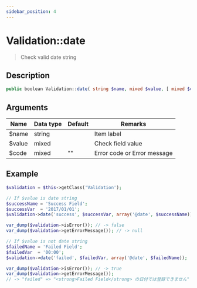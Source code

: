 ```yaml
---
sidebar_position: 4
---
```


# Validation::date

> Check valid date string

## Description

```php
public boolean Validation::date( string $name, mixed $value, [ mixed $code = '' ] )
```

## Arguments

| Name   | Data type | Default | Remarks                     |
| ------ | --------- | ------- | --------------------------- |
| $name  | string    |         | Item label                  |
| $value | mixed     |         | Check field value           |
| $code  | mixed     | ""      | Error code or Error message |

## Example

```php title="Controller"
$validation = $this->getClass('Validation');

// If $value is date string
$successName = 'Success Field';
$successVar  = '2017/01/01';
$validation->date('success', $successVar, array('@date', $successName));

var_dump($validation->isError()); // -> false
var_dump($validation->getErrorMessage()); // -> null

// If $value is not date string
$failedName = 'Failed Field';
$failedVar  = '00:00';
$validation->date('failed', $failedVar, array('@date', $failedName));

var_dump($validation->isError()); // -> true
var_dump($validation->getErrorMessage());
// -> "failed" => "<strong>Failed Field</strong> の日付では登録できません"
```
